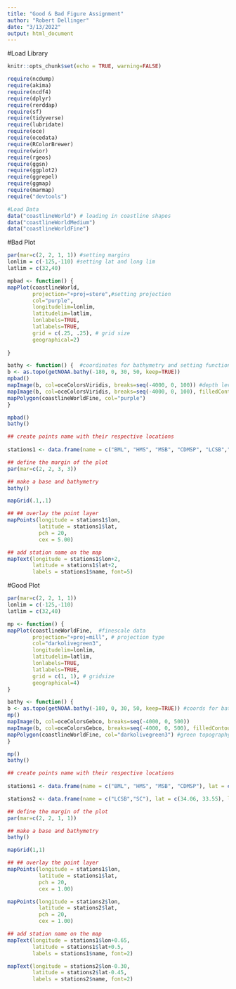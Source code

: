 ```yaml
---
title: "Good & Bad Figure Assignment"
author: "Robert Dellinger"
date: "3/13/2022"
output: html_document
---
```


#Load Library
```r
knitr::opts_chunk$set(echo = TRUE, warning=FALSE)

require(ncdump)
require(akima)
require(ncdf4)
require(dplyr)
require(rerddap)
require(sf)
require(tidyverse)
require(lubridate)
require(oce)
require(ocedata)
require(RColorBrewer)
require(wior)
require(rgeos)
require(ggsn)
require(ggplot2)
require(ggrepel)
require(ggmap)
require(marmap)
require("devtools")
```


```r
#Load Data
data("coastlineWorld") # loading in coastline shapes
data("coastlineWorldMedium")
data("coastlineWorldFine")

```


#Bad Plot

```r

par(mar=c(2, 2, 1, 1)) #setting margins
lonlim = c(-125,-110) #setting lat and long lim
latlim = c(32,40)

mpbad <- function() {
mapPlot(coastlineWorld, 
        projection="+proj=stere",#setting projection
        col="purple", 
        longitudelim=lonlim, 
        latitudelim=latlim, 
        lonlabels=TRUE,
        latlabels=TRUE,
        grid = c(.25, .25), # grid size
        geographical=2)
  
}

bathy <- function() {  #coordinates for bathymetry and setting function 
b <- as.topo(getNOAA.bathy(-180, 0, 30, 50, keep=TRUE))
mpbad() 
mapImage(b, col=oceColorsViridis, breaks=seq(-4000, 0, 100)) #depth levels 
mapImage(b, col=oceColorsViridis, breaks=seq(-4000, 0, 100), filledContour = TRUE) #color contour
mapPolygon(coastlineWorldFine, col="purple")
}

```


```r

mpbad()
bathy()

## create points name with their respective locations
  
stations1 <- data.frame(name = c("BML", "HMS", "MSB", "CDMSP", "LCSB","SC"), lat = c(38.33, 36.62, 34.36, 33.59, 34.06, 33.55), lon = c(-123.05, -121.90, -119.44, -117.87, -118.93, -117.80))

## define the margin of the plot
par(mar=c(2, 2, 3, 3))

## make a base and bathymetry
bathy()

mapGrid(.1,.1)

## ## overlay the point layer
mapPoints(longitude = stations1$lon,
          latitude = stations1$lat, 
          pch = 20, 
          cex = 5.00)

## add station name on the map
mapText(longitude = stations1$lon+2,
        latitude = stations1$lat+2,
        labels = stations1$name, font=5)

```

#Good Plot
```r

par(mar=c(2, 2, 1, 1))
lonlim = c(-125,-110)
latlim = c(32,40)

mp <- function() {
mapPlot(coastlineWorldFine,  #finescale data
        projection="+proj=mill", # projection type
        col="darkolivegreen3", 
        longitudelim=lonlim, 
        latitudelim=latlim, 
        lonlabels=TRUE,
        latlabels=TRUE,
        grid = c(1, 1), # gridsize
        geographical=4)
}

bathy <- function() {
b <- as.topo(getNOAA.bathy(-180, 0, 30, 50, keep=TRUE)) #coords for bathy
mp()
mapImage(b, col=oceColorsGebco, breaks=seq(-4000, 0, 500))
mapImage(b, col=oceColorsGebco, breaks=seq(-4000, 0, 500), filledContour = TRUE) #oce gradient and filled contour for bathymetry 
mapPolygon(coastlineWorldFine, col="darkolivegreen3") #green topography
}
```


```r

mp()
bathy()

## create points name with their respective locations
  
stations1 <- data.frame(name = c("BML", "HMS", "MSB", "CDMSP"), lat = c(38.33, 36.62, 34.36, 33.59), lon = c(-123.05, -121.90, -119.44, -117.87))

stations2 <- data.frame(name = c("LCSB","SC"), lat = c(34.06, 33.55), lon = c(-118.93, -117.80))

## define the margin of the plot
par(mar=c(2, 2, 1, 1))

## make a base and bathymetry
bathy()

mapGrid(1,1)

## ## overlay the point layer
mapPoints(longitude = stations1$lon,
          latitude = stations1$lat, 
          pch = 20, 
          cex = 1.00)

mapPoints(longitude = stations2$lon,
          latitude = stations2$lat, 
          pch = 20, 
          cex = 1.00)

## add station name on the map
mapText(longitude = stations1$lon+0.65, 
        latitude = stations1$lat+0.5,
        labels = stations1$name, font=2)

mapText(longitude = stations2$lon-0.30,
        latitude = stations2$lat-0.45,
        labels = stations2$name, font=2)

```



